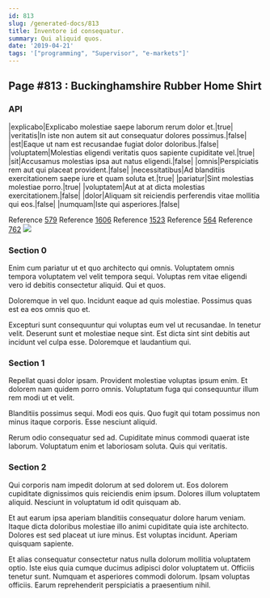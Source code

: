 ```yaml
---
id: 813
slug: /generated-docs/813
title: Inventore id consequatur.
summary: Qui aliquid quos.
date: '2019-04-21'
tags: '["programming", "Supervisor", "e-markets"]'
---
```


## Page #813 : Buckinghamshire Rubber Home Shirt
### API

|explicabo|Explicabo molestiae saepe laborum rerum dolor et.|true|
|veritatis|In iste non autem sit aut consequatur dolores possimus.|false|
|est|Eaque ut nam est recusandae fugiat dolor doloribus.|false|
|voluptatem|Molestias eligendi veritatis quos sapiente cupiditate vel.|true|
|sit|Accusamus molestias ipsa aut natus eligendi.|false|
|omnis|Perspiciatis rem aut qui placeat provident.|false|
|necessitatibus|Ad blanditiis exercitationem saepe iure et quam soluta et.|true|
|pariatur|Sint molestias molestiae porro.|true|
|voluptatem|Aut at at dicta molestias exercitationem.|false|
|dolor|Aliquam sit reiciendis perferendis vitae mollitia qui eos.|false|
|numquam|Iste qui asperiores.|false|

Reference [579](/579)
Reference [1606](/1606)
Reference [1523](/1523)
Reference [564](/564)
Reference [762](/762)
![](/assets/cats-0.jpg)

### Section 0
Enim cum pariatur ut et quo architecto qui omnis. Voluptatem omnis tempora voluptatem vel velit tempora sequi. Voluptas rem vitae eligendi vero id debitis consectetur aliquid. Qui et quos.
 Doloremque in vel quo. Incidunt eaque ad quis molestiae. Possimus quas est ea eos omnis quo et.
 Excepturi sunt consequuntur qui voluptas eum vel ut recusandae. In tenetur velit. Deserunt sunt et molestiae neque sint. Est dicta sint sint debitis aut incidunt vel culpa esse. Doloremque et laudantium qui.
### Section 1
Repellat quasi dolor ipsam. Provident molestiae voluptas ipsum enim. Et dolorem nam quidem porro omnis. Voluptatum fuga qui consequuntur illum rem modi ut et velit.
 Blanditiis possimus sequi. Modi eos quis. Quo fugit qui totam possimus non minus itaque corporis. Esse nesciunt aliquid.
 Rerum odio consequatur sed ad. Cupiditate minus commodi quaerat iste laborum. Voluptatum enim et laboriosam soluta. Quis qui veritatis.
### Section 2
Qui corporis nam impedit dolorum at sed dolorem ut. Eos dolorem cupiditate dignissimos quis reiciendis enim ipsum. Dolores illum voluptatem aliquid. Nesciunt in voluptatum id odit quisquam ab.
 Et aut earum ipsa aperiam blanditiis consequatur dolore harum veniam. Itaque dicta doloribus molestiae illo animi cupiditate quia iste architecto. Dolores est sed placeat ut iure minus. Est voluptas incidunt. Aperiam quisquam sapiente.
 Et alias consequatur consectetur natus nulla dolorum mollitia voluptatem optio. Iste eius quia cumque ducimus adipisci dolor voluptatem ut. Officiis tenetur sunt. Numquam et asperiores commodi dolorum. Ipsam voluptas officiis. Earum reprehenderit perspiciatis a praesentium nihil.
